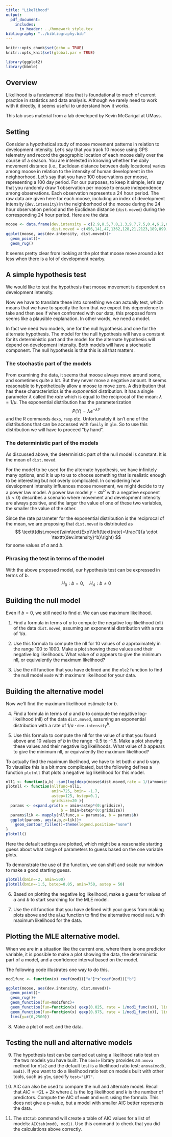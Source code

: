 ```yaml
---
title: "Likelihood"
output: 
  pdf_document:
    includes: 
      in_header: ../homework_style.tex
bibliography: "../bibliography.bib"   
---
```


```r
knitr::opts_chunk$set(echo = TRUE)
knitr::opts_knit$set(global.par = TRUE)
```

```r
library(ggplot2)
library(bbmle)
```

## Overview

Likelihood is a fundamental idea that is foundational to much of current practice in statistics and data analysis. Although we rarely need to work with it directly, it seems useful to understand how it works.

This lab uses material from a lab developed by Kevin McGarigal at UMass.

## Setting

Consider a hypothetical study of moose movement patterns in relation to development intensity. Let’s say that you track 10 moose using GPS telemetry and record the geographic location of each moose daily over the course of a season. You are interested in knowing whether the daily movement distance (i.e., Euclidean distance between daily locations) varies among moose in relation to the intensity of human development in the neighborhood. Let’s say that you have 100 observations per moose, representing a 100 day period. For our purposes, to keep it simple, let’s say that you randomly draw 1 observation per moose to ensure independence among observations. Each observation represents a 24 hour period. The raw data are given here for each moose, including an index of development intensity (`dev.intensity`) in the neighborhood of the moose during the 24 hour observation period and the Euclidean distance (`dist.moved`) during the corresponding 24 hour period. Here are the data.

```r
moose <- data.frame(dev.intensity = c(2.9,8.5,7.0,1.3,9.7,7.5,0.4,6.2,0.9,3.8),
                    dist.moved = c(456,141,47,1362,128,21,2123,189,899,38))
ggplot(moose, aes(dev.intensity, dist.moved))+
  geom_point()+ 
  geom_rug()
```

It seems pretty clear from looking at the plot that moose move around a lot less when there is a lot of development nearby. 

## A simple hypothesis test

We would like to test the hypothesis that moose movement is dependent on development intensity. 
\begin{align*}
H_0&: \text{Moose movement and development intensity are independent.}\\
H_A&: \text{Moose movement and development intensity are not independent.}
\end{align*}

Now we have to translate these into something we can actually test, which means that we have to specify the form that we expect this dependence to take and then see if when confronted with our data, this proposed form seems like a plausible explanation. In other words, we need a model.

In fact we need two models, one for the null hypothesis and one for the alternate hypothesis. The model for the null hypothesis will have a constant for its deterministic part and the model for the alternate hypothesis will depend on development intensity. Both models will have a stochastic component. The null hypothesis is that this is all that matters.

### The stochastic part of the models

From examining the data, it seems that moose always move around some, and sometimes quite a lot. But they never move a negative amount. It seems reasonable to hypothetically allow a moose to move zero. A distribution that has these characteristics is the *exponential* distribution. It has a single parameter $\lambda$ called the *rate* which is equal to the reciprocal of the mean: $\lambda=1/\mu$. The exponential distribution has the parameterization 
$$
P(Y) = \lambda e^{-\lambda Y}
$$
and the R commands `dexp`, `rexp` etc. Unfortunately it isn't one of the distributions that can be accessed with `family` in `glm`. So to use this distribution we will have to proceed "by hand".

### The deterministic part of the models

As discussed above, the deterministic part of the null model is constant. It is the mean of `dist.moved`.

For the model to be used for the alternate hypothesis, we have infinitely many options, and it is up to us to choose something that is realistic enough to be interesting but not overly complicated. In considering how development intensity influences moose movement, we might decide to try a power law model. A power law model $y=ax^b$ with a negative exponent $(b<0)$ describes a scenario where movement and development intensity are always positive, and the larger the value of one of these two variables, the smaller the value of the other. 

Since the rate parameter for the exponential distribution is the reciprocal of the mean, we are proposing that `dist.moved` is distributed as 
$$
\texttt{dist.moved}\sim\text{Exp}\left(\text{rate}=\frac{1}{a \cdot \texttt{dev.intensity}^b}\right)
$$
for some values of $a$ and $b$.

### Phrasing the test in terms of the model

With the above proposed model, our hypothesis test can be expressed in terms of $b$.
$$
H_0: b=0, \quad H_A: b\neq0
$$

## Building the null model

Even if $b=0$, we still need to find $a$. We can use maximum likelihood.

(@) Find a formula in terms of $a$ to compute the negative log-likelihood (nll) of the data `dist.moved`, assuming an exponential distribution with a rate of $1/a$.

(@) Use this formula to compute the nll for 10 values of $a$ approximately in the range 100 to 1000. Make a plot showing these values and their negative log likelihoods. What value of $a$ appears to give the minimum nll, or equivalently the maximum likelihood?

(@) Use the nll function that you have defined and the `mle2` function to find the null model `mod0` with maximum likelihood for your data. 

## Building the alternative model

Now we'll find the maximum likelihood estimate for $b$.

(@) Find a formula in terms of $a$ and $b$ to compute the negative log-likelihood (nll) of the data `dist.moved`, assuming an exponential distribution with a rate of $1/a\cdot\texttt{dev.intensity}^b$.

(@) Use this formula to compute the nll for the value of $a$ that you found above and 10 values of $b$ in the range -0.5 to -1.5. Make a plot showing these values and their negative log likelihoods. What value of $b$ appears to give the minimum nll, or equivalently the maximum likelihood?

To actually find the maximum likelihood, we have to let both $a$ and $b$ vary. To visualize this is a bit more complicated, but the following defines a function `plotnll` that plots a negative log likelihood for this model.

```r
nll1 <- function(a,b) -sum(log(dexp(moose$dist.moved,rate = 1/(a*moose$dev.intensity^b) )))
plotnll <- function(nllfunc=nll1, 
                    amin=725, bmin= -1.7, 
                    astep=125, bstep=0.1, 
                    gridsize=20 ){
  params <- expand.grid(a = amin+astep*(0:gridsize), 
                        b = bmin+bstep*(0:gridsize))
  params$lik <- mapply(nllfunc,a = params$a, b = params$b)
  ggplot(params, aes(a,b,z=lik))+
    geom_contour_filled()+theme(legend.position="none")
}
plotnll()
```

Here the default settings are plotted, which might be a reasonable starting guess about what range of parameters to guess based on the one variable plots.

To demonstrate the use of the function, we can shift and scale our window to make a good starting guess.
```r
plotnll(bmin=-2, amin=500)
plotnll(bmin=-1.5, bstep=0.05, amin=750, astep = 50)
```



(@) Based on plotting the negative log likelihood, make a guess for values of $a$ and $b$ to start searching for the MLE model. 

(@) Use the nll function that you have defined with your guess from making plots above and the `mle2` function to find the alternative model `mod1` with maximum likelihood for the data. 

## Plotting the MLE alternative model.

When we are in a situation like the current one, where there is one predictor variable, it is possible to make a plot showing the data, the deterministic part of a model, and a confidence interval based on the model.

The following code illustrates one way to do this. 

```r
mod1func <- function(x) coef(mod1)["a"]*x^coef(mod1)["b"]

ggplot(moose, aes(dev.intensity, dist.moved))+
  geom_point()+ 
  geom_rug()+
  geom_function(fun=mod1func)+
  geom_function(fun=function(x) qexp(0.025, rate = 1/mod1_func(x)), linetype=2)+
  geom_function(fun=function(x) qexp(0.975, rate = 1/mod1_func(x)), linetype=2)+
  lims(y=c(0,2500))
```

(@) Make a plot of `mod1` and the data.

## Testing the null and alternative models

(@) The hypothesis test can be carried out using a likelihood ratio test on the two models you have built. The `bbmle` library provides an `anova` method for `mle2` and the default test is a likelihood ratio test: `anova(mod0, mod1)`. If you want to do a likelihood ratio test on models built with other tools, such as `glm`, specify `test="LRT"`.

(@) AIC can also be used to compare the null and alternate model. Recall that $AIC=-2L+2k$ where $L$ is the log likelihood and $k$ is the number of predictors. Compute the AIC of `mod0` and `mod1` using the formula. This does not give a p-value, but a model with smaller AIC better represents the data.

(@) The `AICtab` command will create a table of AIC values for a list of models: `AICtab(mod0, mod1)`. Use this command to check that you did the calculations above correctly.
